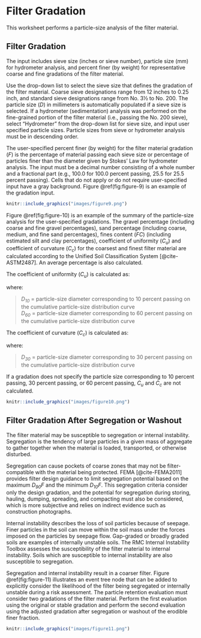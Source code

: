 # Filter Gradation

This worksheet performs a particle-size analysis of the filter material.

## Filter Gradation

The input includes sieve size (inches or sieve number), particle size (mm) for hydrometer analysis, and percent finer (by weight) for representative coarse and fine gradations of the filter material.

Use the drop-down list to select the sieve size that defines the gradation of the filter material. Coarse sieve designations range from 12 inches to 0.25 inch, and standard sieve designations range from No. 3½ to No. 200. The particle size (*D*) in millimeters is automatically populated if a sieve size is selected. If a hydrometer (sedimentation) analysis was performed on the fine-grained portion of the filter material (i.e., passing the No. 200 sieve), select “Hydrometer” from the drop-down list for sieve size, and input user specified particle sizes. Particle sizes from sieve or hydrometer analysis must be in descending order.

The user-specified percent finer (by weight) for the filter material gradation (*F*) is the percentage of material passing each sieve size or percentage of particles finer than the diameter given by Stokes’ Law for hydrometer analysis. The input must be a decimal number consisting of a whole number and a fractional part (e.g., 100.0 for 100.0 percent passing, 25.5 for 25.5 percent passing). Cells that do not apply or do not require user-specified input have a gray background. Figure \@ref(fig:figure-9) is an example of the gradation input.

```r
knitr::include_graphics("images/figure9.png")
```

Figure \@ref(fig:figure-10) is an example of the summary of the particle-size analysis for the user-specified gradations. The gravel percentage (including coarse and fine gravel percentages), sand percentage (including coarse, medium, and fine sand percentages), fines content (*FC*) (including estimated silt and clay percentages), coefficient of uniformity (*C<sub>u</sub>*) and coefficient of curvature (*C<sub>c</sub>*) for the coarsest and finest filter material are calculated according to the Unified Soil Classification System [@cite-ASTM2487]. An average percentage is also calculated.

The coefficient of uniformity (*C<sub>u</sub>*) is calculated as:

\begin{equation}
    C_u = \frac{D_{60}}{D_{10}}
    (\#eq:equation-1)
\end{equation}

where:

> *D<sub>10</sub>* = particle-size diameter corresponding to 10 percent passing on the cumulative particle-size distribution curve<br>
> *D<sub>60</sub>* = particle-size diameter corresponding to 60 percent passing on the cumulative particle-size distribution curve

The coefficient of curvature (*C<sub>c</sub>*) is calculated as:

\begin{equation}
    C_c = \frac{(D_{30})^2}{D_{10} D_{60}}
    (\#eq:equation-2)
\end{equation}

where: 

> *D<sub>30</sub>* = particle-size diameter corresponding to 30 percent passing on the cumulative particle-size distribution curve

If a gradation does not specify the particle size corresponding to 10 percent passing, 30 percent passing, or 60 percent passing, *C<sub>u</sub>* and *C<sub>c</sub>* are not calculated.

```r
knitr::include_graphics("images/figure10.png")
```

## Filter Gradation After Segregation or Washout

The filter material may be susceptible to segregation or internal instability. Segregation is the tendency of large particles in a given mass of aggregate to gather together when the material is loaded, transported, or otherwise disturbed.

Segregation can cause pockets of coarse zones that may not be filter-compatible with the material being protected. FEMA [@cite-FEMA2011] provides filter design guidance to limit segregation potential based on the maximum *D<sub>90</sub>F* and the minimum *D<sub>10</sub>F*. This segregation criteria consider only the design gradation, and the potential for segregation during storing, hauling, dumping, spreading, and compacting must also be considered, which is more subjective and relies on indirect evidence such as construction photographs.

Internal instability describes the loss of soil particles because of seepage. Finer particles in the soil can move within the soil mass under the forces imposed on the particles by seepage flow. Gap-graded or broadly graded soils are examples of internally unstable soils. The RMC Internal Instability Toolbox assesses the susceptibility of the filter material to internal instability. Soils which are susceptible to internal instability are also susceptible to segregation.

Segregation and internal instability result in a coarser filter. Figure \@ref(fig:figure-11) illustrates an event tree node that can be added to explicitly consider the likelihood of the filter being segregated or internally unstable during a risk assessment. The particle retention evaluation must consider two gradations of the filter material. Perform the first evaluation using the original or stable gradation and perform the second evaluation using the adjusted gradation after segregation or washout of the erodible finer fraction.

```r
knitr::include_graphics("images/figure11.png")
```
